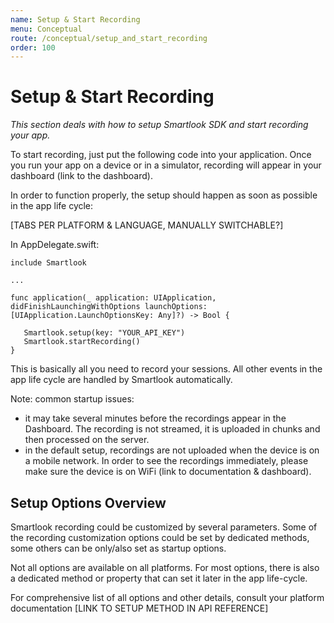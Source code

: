 ```yaml
---
name: Setup & Start Recording
menu: Conceptual
route: /conceptual/setup_and_start_recording
order: 100
---
```



# Setup & Start Recording

*This section deals with how to setup Smartlook SDK and start recording your app.*

To start recording, just put the following code into your application. Once you run your app on a device or in a simulator, recording will appear in your dashboard (link to the dashboard).

In order to function properly, the setup should happen as soon as possible in the app life cycle:

[TABS PER PLATFORM & LANGUAGE, MANUALLY SWITCHABLE?]

In AppDelegate.swift:
 
```
include Smartlook
 
...
 
func application(_ application: UIApplication, didFinishLaunchingWithOptions launchOptions: [UIApplication.LaunchOptionsKey: Any]?) -> Bool {
 
   Smartlook.setup(key: "YOUR_API_KEY")
   Smartlook.startRecording()
}
```


This is basically all you need to record your sessions. All other events in the app life cycle are handled by Smartlook automatically.

Note: common startup issues: 

- it may take several minutes before the recordings appear in the Dashboard. The recording is not streamed, it is uploaded in chunks and then processed on the server. 
- in the default setup, recordings are not uploaded when the device is on a mobile network. In order to see the recordings immediately, please make sure the device is on WiFi (link to documentation & dashboard). 

## Setup Options Overview
Smartlook recording could be customized by several parameters. Some of the recording customization options could be set by dedicated methods, some others can be only/also set as startup options.
 
Not all options are available on all platforms. For most options, there is also a dedicated method or property that can set it later in the app life-cycle.

For comprehensive list of all options and other details, consult your platform documentation [LINK TO SETUP METHOD IN API REFERENCE]

